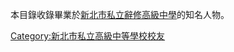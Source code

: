 {{Catnav|...|校友|中學校友|台灣中學校友|台灣私立高級中學校友}}
本目錄收錄畢業於[[新北市私立辭修高級中學|新北市私立辭修高級中學]]的知名人物。

[[Category:新北市私立高級中等學校校友|Category:新北市私立高級中等學校校友]]